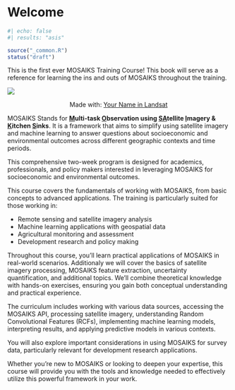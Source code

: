# Welcome {.unnumbered}

```r
#| echo: false
#| results: "asis"

source("_common.R")
status("draft")
```

This is the first ever MOSAIKS Training Course! This book will serve as a reference for learning the ins and outs of MOSAIKS throughout the training.

![](images/mosaiks-in-landsat.png){style="margin-top: 0px; margin-bottom: 0px;"}

<div style="text-align: center;">
Made with: [Your Name in Landsat](https://landsat.gsfc.nasa.gov/apps/YourNameInLandsat-main/)
</div>

MOSAIKS Stands for **<ins>M</ins>ulti-task <ins>O</ins>bservation using <ins>SA</ins>tellite <ins>I</ins>magery & <ins>K</ins>itchen <ins>S</ins>inks**. It is a framework that aims to simplify using satellite imagery and machine learning to answer questions about socioeconomic and environmental outcomes across different geographic contexts and time periods.

This comprehensive two-week program is designed for academics, professionals, and policy makers interested in leveraging MOSAIKS for socioeconomic and environmental outcomes.

This course covers the fundamentals of working with MOSAIKS, from basic concepts to advanced applications. The training is particularly suited for those working in:

- Remote sensing and satellite imagery analysis
- Machine learning applications with geospatial data
- Agricultural monitoring and assessment
- Development research and policy making

Throughout this course, you'll learn practical applications of MOSAIKS in real-world scenarios. Additionaly we will cover the basics of satellite imagery processing, MOSAIKS feature extraction, uncertainty quantification, and additional topics. We'll combine theoretical knowledge with hands-on exercises, ensuring you gain both conceptual understanding and practical experience.

The curriculum includes working with various data sources, accessing the MOSAIKS API, processing satellite imagery, understanding Random Convolutional Features (RCFs), implementing machine learning models, interpreting results, and applying predictive models in various contexts. 

You will also explore important considerations in using MOSAIKS for survey data, particularly relevant for development research applications.

Whether you're new to MOSAIKS or looking to deepen your expertise, this course will provide you with the tools and knowledge needed to effectively utilize this powerful framework in your work.